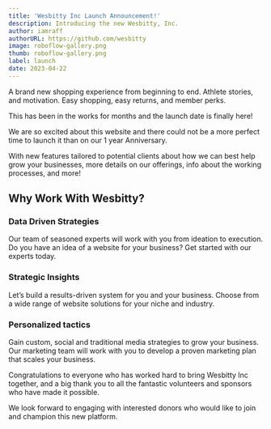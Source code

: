 ```yaml
---
title: 'Wesbitty Inc Launch Announcement!'
description: Introducing the new Wesbitty, Inc.
author: iamraff
authorURL: https://github.com/wesbitty
image: roboflow-gallery.png
thumb: roboflow-gallery.png
label: launch
date: 2023-04-22
---
```


A brand new shopping experience from beginning to end. Athlete stories, and motivation. Easy shopping, easy returns, and member perks.

This has been in the works for months and the launch date is finally here!

We are so excited about this website and there could not be a more perfect time to launch it than on our 1 year Anniversary.

With new features tailored to potential clients about how we can best help grow your businesses, more details on our offerings, info about the working processes, and more!

## Why Work With Wesbitty?

### Data Driven Strategies

Our team of seasoned experts will work with you from ideation to execution. Do you have an idea of a website for your business? Get started with our experts today.

### Strategic Insights

Let’s build a results-driven system for you and your business. Choose from a wide range of website solutions for your niche and industry.

### Personalized tactics

Gain custom, social and traditional media strategies to grow your business. Our marketing team will work with you to develop a proven marketing plan that scales your business.

Congratulations to everyone who has worked hard to bring Wesbitty Inc together, and a big thank you to all the fantastic volunteers and sponsors who have made it possible.

We look forward to engaging with interested donors who would like to join and champion this new platform.
